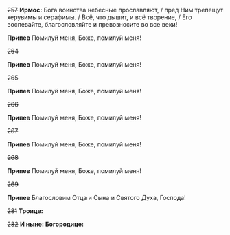 ~~257~~ **Ирмос:** Бога воинства небесные прославляют, / пред Ним трепещут херувимы и серафимы. / Всё, что дышит, и всё творение, / Его воспевайте, благословляйте и превозносите во все веки!

**Припев** Помилуй меня, Боже, помилуй меня!

~~264~~

**Припев** Помилуй меня, Боже, помилуй меня!

~~265~~

**Припев** Помилуй меня, Боже, помилуй меня!

~~266~~

**Припев** Помилуй меня, Боже, помилуй меня!

~~267~~

**Припев** Помилуй меня, Боже, помилуй меня!

~~268~~

**Припев** Помилуй меня, Боже, помилуй меня!

~~269~~

**Припев** Благословим Отца и Сына и Святого Духа, Господа!

~~281~~ **Троице:**

~~282~~ **И ныне: Богородице:**
